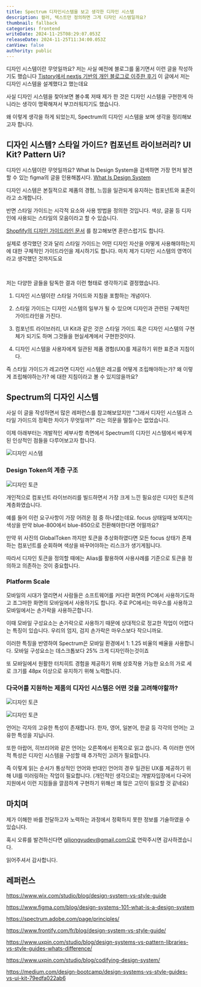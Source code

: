 ```yaml
---
title: Spectrum 디자인시스템을 보고 생각한 디자인 시스템
description: 컬러, 텍스트만 정의하면 그게 디자인 시스템일까요?
thumbnail: fallback
categories: frontend
writeDate: 2024-11-25T08:29:07.053Z
releaseDate: 2024-11-25T11:34:00.053Z
canView: false
authority: public
---
```


디자인 시스템이란 무엇일까요?  저는 사실 예전에 블로그를 옮기면서 이런 글을 작성하기도 했습니다 [Tistory에서 nextjs 기반의 개인 블로그로 이주한 후기](https://www.xionwcfm.com/posts/retrospect/blog-migration) 이 글에서 저는 디자인 시스템을 설계했다고 했는데요

사실 디자인 시스템을 찾아보면 볼수록 저때 제가 한 것은 디자인 시스템을 구현한게 아니라는 생각이 명확해져서 부끄러워지기도 했습니다.

왜 이렇게 생각을 하게 되었는지, Spectrum의 디자인 시스템을 보며 생각을 정리해보고자 합니다.

## 디자인 시스템? 스타일 가이드? 컴포넌트 라이브러리? UI Kit? Pattern Ui?

디자인 시스템이란 무엇일까요? What Is Design System을 검색하면 가장 먼저 발견할 수 있는 figma의 글을 인용해봅시다. [What Is Design System](https://www.figma.com/blog/design-systems-101-what-is-a-design-system/)

디자인 시스템은 본질적으로 제품의 경험, 느낌을 일관되게 유지하는 컴포넌트와 표준이라고 소개합니다.

반면 스타일 가이드는 시각적 요소와 사용 방법을 정의한 것입니다. 색상, 글꼴 등 디자인에 사용되는 스타일의 모음이라고 할 수 있습니다.

[Shopfify의 디자인 가이드라인 문서](https://developer.spotify.com/documentation/design?_conv_v=vi%3A1*sc%3A1*cs%3A1722268940*fs%3A1722268940*pv%3A1*seg%3A%7B10031564.1-10034364.1-10034366.1%7D*exp%3A%7B100330256.%7Bv.1003131869-g.%7B%7D%7D-100342530.%7Bv.1003164138-g.%7B%7D%7D%7D&_conv_s=si%3A1*sh%3A1722268939610-0.8234804752476994*pv%3A1) 를 참고해보면 혼란스럽기도 합니다.

실제로 생각했던 것과 달리 스타일 가이드는 어떤 디자인 자산을 어떻게 사용해야하는지에 대한 구체적인 가이드라인을 제시하기도 합니다. 마치 제가 디자인 시스템의 영역이라고 생각했던 것까지도요


<br/>

저는 다양한 글들을 탐독한 결과 이런 형태로 생각하기로 결정했습니다.

1. 디자인 시스템이란 스타일 가이드와 지침을 포함하는 개념이다.

2. 스타일 가이드는 디자인 시스템의 일부가 될 수 있으며 디자인과 관련된 구체적인 가이드라인을 가진다.

3. 컴포넌트 라이브러리, UI Kit과 같은 것은 스타일 가이드 혹은 디자인 시스템의 구현체가 되기도 하며 그것들을 현실세계에서 구현한것이다.

4. 디자인 시스템을 사용자에게 일관된 제품 경험(UX)를 제공하기 위한 표준과 지침이다. 


즉 스타일 가이드가 레고라면 디자인 시스템은 레고를 어떻게 조립해야하는가? 왜 이렇게 조립해야하는가? 에 대한 지침이라고 볼 수 있지않을까요?


## Spectrum의 디자인 시스템

사실 이 글을 작성하면서 많은 레퍼런스를 참고해보았지만 "그래서 디자인 시스템과 스타일 가이드의 정확한 차이가 무엇일까?" 라는 의문을 떨칠수는 없었습니다.

이제 아래부터는 개발적인 세부사항 측면에서 Spectrum의 디자인 시스템에서 배우게된 인상적인 점들을 다루어보고자 합니다.


![디자인 시스템](/posts/1.webp)

### Design Token의 계층 구조

![디자인 토큰](/posts/2.webp)

개인적으로 컴포넌트 라이브러리를 빌드하면서 가장 크게 느낀 필요성은 디자인 토큰의 계층화였습니다.

예를 들어 이런 요구사항이 가장 어려운 점 중 하나였는데요. focus 상태일때 보여지는 색상을 만약 blue-800에서 blue-850으로 전환해야한다면 어떨까요?

만약 위 사진의 GlobalToken 까지만 토큰을 추상화하였다면 모든 focus 상태가 존재하는 컴포넌트를 순회하며 색상을 바꾸어야하는 리스크가 생기게됩니다.

따라서 디자인 토큰을 정의할 때에는 Alias를 활용하여 사용사례를 기준으로 토큰을 정의하고 의존하는 것이 중요합니다.


### Platform Scale

모바일의 시대가 열리면서 사람들은 소프트웨어를 커다란 화면의 PC에서 사용하기도하고 조그마한 화면의 모바일에서 사용하기도 합니다. 주로 PC에서는 마우스를 사용하고 모바일에서는 손가락을 사용하곤합니다.

이때 모바일 구성요소는 손가락으로 사용하기 때문에 상대적으로 정교한 작업이 어렵다는 특징이 있습니다. 우리의 엄지, 검지 손가락은 마우스보다 작으니까요.

이러한 특징을 반영하여 Spectrum은 모바일 환경에서 1: 1.25 비율의 배율을 사용합니다. 모바일 구성요소는 데스크톱보다 25% 크게 디자인하는것이죠

또 모바일에서 원활한 터치히트 경험을 제공하기 위해 상호작용 가능한 요소의 가로 세로 크기를 48px 이상으로 유지하기 위해 노력합니다.


### 다국어를 지원하는 제품의 디자인 시스템은 어떤 것을 고려해야할까?

![디자인 토큰](/posts/3.webp)

![디자인 토큰](/posts/4.webp)

언어는 각자의 고유한 특성이 존재합니다. 한자, 영어, 일본어, 한글 등 각각의 언어는 고유한 특성을 지닙니다.

또한 아랍어, 히브리어와 같은 언어는 오른쪽에서 왼쪽으로 읽고 씁니다. 즉 이러한 언어적 특성은 디자인 시스템을 구성할 때 추가적인 고려가 필요합니다. 

즉 이렇게 읽는 순서가 통상적인 언어와 반대인 언어의 경우 일관된 UX를 제공하기 위해 UI를 미러링하는 작업이 필요합니다. (개인적인 생각으로는 개발자입장에서 다국어 지원에서 이런 지점들을 깔끔하게 구현하기 위해선 꽤 많은 고민이 필요할 것 같네요)


## 마치며

제가 이해한 바를 전달하고자 노력하는 과정에서 정확하지 못한 정보를 기술하였을 수 있습니다.

혹시 오류를 발견하신다면 giljongyudev@gmail.com으로 연락주시면 감사하겠습니다.

읽어주셔서 감사합니다.


## 레퍼런스

https://www.wix.com/studio/blog/design-system-vs-style-guide

https://www.figma.com/blog/design-systems-101-what-is-a-design-system

https://spectrum.adobe.com/page/principles/

https://www.frontify.com/fr/blog/design-system-vs-style-guide/

https://www.uxpin.com/studio/blog/design-systems-vs-pattern-libraries-vs-style-guides-whats-difference/

https://www.uxpin.com/studio/blog/codifying-design-system/

https://medium.com/design-bootcamp/design-systems-vs-style-guides-vs-ui-kit-79edfa022ab6